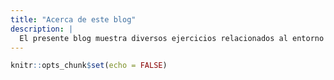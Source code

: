 ```yaml
---
title: "Acerca de este blog"
description: |
  El presente blog muestra diversos ejercicios relacionados al entorno R.
---
```


```r
knitr::opts_chunk$set(echo = FALSE)
```
